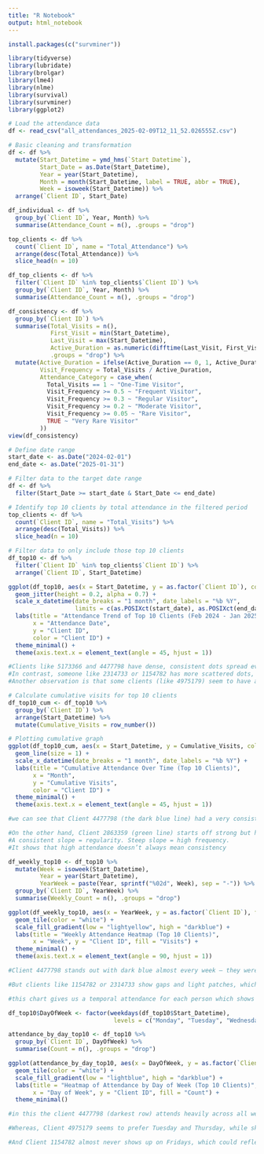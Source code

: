 ```yaml
---
title: "R Notebook"
output: html_notebook
---
```

```r
install.packages(c("survminer"))

```

```r
library(tidyverse)
library(lubridate)
library(brolgar)   
library(lme4)        
library(nlme)       
library(survival)
library(survminer)
library(ggplot2)
```

```r
# Load the attendance data
df <- read_csv("all_attendances_2025-02-09T12_11_52.026555Z.csv")

# Basic cleaning and transformation
df <- df %>%
  mutate(Start_Datetime = ymd_hms(`Start Datetime`),
         Start_Date = as.Date(Start_Datetime),
         Year = year(Start_Datetime),
         Month = month(Start_Datetime, label = TRUE, abbr = TRUE),
         Week = isoweek(Start_Datetime)) %>%
  arrange(`Client ID`, Start_Date)

```

```r
df_individual <- df %>%
  group_by(`Client ID`, Year, Month) %>%
  summarise(Attendance_Count = n(), .groups = "drop")

```

```r
top_clients <- df %>%
  count(`Client ID`, name = "Total_Attendance") %>%
  arrange(desc(Total_Attendance)) %>%
  slice_head(n = 10)

df_top_clients <- df %>%
  filter(`Client ID` %in% top_clients$`Client ID`) %>%
  group_by(`Client ID`, Year, Month) %>%
  summarise(Attendance_Count = n(), .groups = "drop")

```

```r
df_consistency <- df %>%
  group_by(`Client ID`) %>%
  summarise(Total_Visits = n(),
            First_Visit = min(Start_Datetime),
            Last_Visit = max(Start_Datetime),
            Active_Duration = as.numeric(difftime(Last_Visit, First_Visit, units = "days")),
            .groups = "drop") %>%
  mutate(Active_Duration = ifelse(Active_Duration == 0, 1, Active_Duration),
         Visit_Frequency = Total_Visits / Active_Duration,
         Attendance_Category = case_when(
           Total_Visits == 1 ~ "One-Time Visitor",
           Visit_Frequency >= 0.5 ~ "Frequent Visitor",
           Visit_Frequency >= 0.3 ~ "Regular Visitor",
           Visit_Frequency >= 0.2 ~ "Moderate Visitor",
           Visit_Frequency >= 0.05 ~ "Rare Visitor",
           TRUE ~ "Very Rare Visitor"
         ))
view(df_consistency)
```

```r
# Define date range
start_date <- as.Date("2024-02-01")
end_date <- as.Date("2025-01-31")

# Filter data to the target date range
df <- df %>%
  filter(Start_Date >= start_date & Start_Date <= end_date)

# Identify top 10 clients by total attendance in the filtered period
top_clients <- df %>%
  count(`Client ID`, name = "Total_Visits") %>%
  arrange(desc(Total_Visits)) %>%
  slice_head(n = 10)

# Filter data to only include those top 10 clients
df_top10 <- df %>%
  filter(`Client ID` %in% top_clients$`Client ID`) %>%
  arrange(`Client ID`, Start_Datetime)

```

```r
ggplot(df_top10, aes(x = Start_Datetime, y = as.factor(`Client ID`), color = as.factor(`Client ID`))) +
  geom_jitter(height = 0.2, alpha = 0.7) +
  scale_x_datetime(date_breaks = "1 month", date_labels = "%b %Y", 
                   limits = c(as.POSIXct(start_date), as.POSIXct(end_date + 1))) +
  labs(title = "Attendance Trend of Top 10 Clients (Feb 2024 - Jan 2025)",
       x = "Attendance Date",
       y = "Client ID",
       color = "Client ID") +
  theme_minimal() +
  theme(axis.text.x = element_text(angle = 45, hjust = 1))
```
```r
#Clients like 5173366 and 4477798 have dense, consistent dots spread evenly across the entire year — they’re the kind of members who show up multiple times a week and stick to it.
#In contrast, someone like 2314733 or 1154782 has more scattered dots, showing that they may have phases of activity followed by gaps — maybe they’re more seasonal or irregular in their visits.
#Another observation is that some clients (like 4975179) seem to have a very steady rhythm — not necessarily very frequent, but spaced out almost weekly with very little deviation.
```

```r
# Calculate cumulative visits for top 10 clients
df_top10_cum <- df_top10 %>%
  group_by(`Client ID`) %>%
  arrange(Start_Datetime) %>%
  mutate(Cumulative_Visits = row_number())

# Plotting cumulative graph
ggplot(df_top10_cum, aes(x = Start_Datetime, y = Cumulative_Visits, color = as.factor(`Client ID`))) +
  geom_line(size = 1) +
  scale_x_datetime(date_breaks = "1 month", date_labels = "%b %Y") +
  labs(title = "Cumulative Attendance Over Time (Top 10 Clients)",
       x = "Month",
       y = "Cumulative Visits",
       color = "Client ID") +
  theme_minimal() +
  theme(axis.text.x = element_text(angle = 45, hjust = 1))
```
```r
#we can see that Client 4477798 (the dark blue line) had a very consistent and steep slope, meaning they visited very frequently and kept that pace throughout the year.

#On the other hand, Client 2863359 (green line) starts off strong but has some flat periods around October and November — that shows a possible break or drop-off in attendance.
#A consistent slope = regularity. Steep slope = high frequency.
#It shows that high attendance doesn’t always mean consistency 
```

```r
df_weekly_top10 <- df_top10 %>%
  mutate(Week = isoweek(Start_Datetime),
         Year = year(Start_Datetime),
         YearWeek = paste(Year, sprintf("%02d", Week), sep = "-")) %>%
  group_by(`Client ID`, YearWeek) %>%
  summarise(Weekly_Count = n(), .groups = "drop")

ggplot(df_weekly_top10, aes(x = YearWeek, y = as.factor(`Client ID`), fill = Weekly_Count)) +
  geom_tile(color = "white") +
  scale_fill_gradient(low = "lightyellow", high = "darkblue") +
  labs(title = "Weekly Attendance Heatmap (Top 10 Clients)",
       x = "Week", y = "Client ID", fill = "Visits") +
  theme_minimal() +
  theme(axis.text.x = element_text(angle = 90, hjust = 1))
```
```r
#Client 4477798 stands out with dark blue almost every week — they were extremely consistent, likely coming multiple times nearly every week.

#But clients like 1154782 or 2314733 show gaps and light patches, which suggest they may have taken breaks, had inconsistent routines, or dropped out during certain months.

#this chart gives us a temporal attendance for each person which shows how their habits evolved week to week.

```

```r
df_top10$DayOfWeek <- factor(weekdays(df_top10$Start_Datetime),
                              levels = c("Monday", "Tuesday", "Wednesday", "Thursday", "Friday", "Saturday", "Sunday"))

attendance_by_day_top10 <- df_top10 %>%
  group_by(`Client ID`, DayOfWeek) %>%
  summarise(Count = n(), .groups = "drop")

ggplot(attendance_by_day_top10, aes(x = DayOfWeek, y = as.factor(`Client ID`), fill = Count)) +
  geom_tile(color = "white") +
  scale_fill_gradient(low = "lightblue", high = "darkblue") +
  labs(title = "Heatmap of Attendance by Day of Week (Top 10 Clients)",
       x = "Day of Week", y = "Client ID", fill = "Count") +
  theme_minimal()

```
```r
#in this the client 4477798 (darkest row) attends heavily across all weekdays, especially on Tuesdays and Wednesdays — which shows a really stable mid-week routine.

#Whereas, Client 4975179 seems to prefer Tuesday and Thursday, while skipping Mondays.

#And Client 1154782 almost never shows up on Fridays, which could reflect either a work schedule or personal preference.
```
